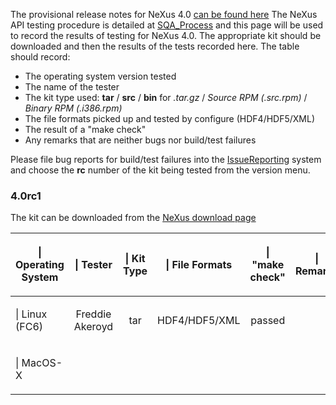 The provisional release notes for NeXus 4.0 [[NeXus 4 Release Notes|can be found here]]
The NeXus API testing procedure is detailed at [[SQA_Process]] and this page will be used to record the results of testing for NeXus 4.0. The appropriate kit should be downloaded and then the results of the tests recorded here. The table should record:
* The operating system version tested
* The name of the tester
* The kit type used: '''tar''' / '''src''' / '''bin'''   for   ''.tar.gz''  /  ''Source RPM (.src.rpm)''  /  ''Binary RPM (.i386.rpm)''
* The file formats picked up and tested by configure (HDF4/HDF5/XML)
* The result of a "make check"
* Any remarks that are neither bugs nor build/test failures 

Please file bug reports for build/test failures into the [[IssueReporting]] system and choose the '''rc''' number of the kit being tested from the version menu.

=== 4.0rc1 ===

The kit can be downloaded from the [http://download.nexusformat.org/kits NeXus download page]

{| {{Tablestyle}}
|-
! {{Headcellstyle}} | Operating System
! {{Headcellstyle}} | Tester
! {{Headcellstyle}} | Kit Type
! {{Headcellstyle}} | File Formats
! {{Headcellstyle}} | "make check"
! {{Headcellstyle}} | Remarks
|-
! {{Headcellstyle}} | Linux (FC6)
| align="center" | Freddie Akeroyd
| align="center" | tar
| align="center" | HDF4/HDF5/XML 
| align="center" | passed
| align="center" | &nbsp;
|-
! {{Headcellstyle}} | MacOS-X 
| align="center" | &nbsp; 
| align="center" | &nbsp; 
| align="center" | &nbsp; 
|}